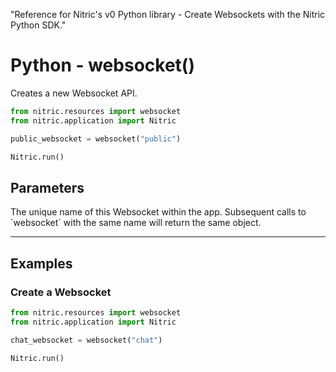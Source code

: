  "Reference for Nitric's v0 Python library - Create Websockets with the Nitric Python SDK."

# Python - websocket()

Creates a new Websocket API.

```python
from nitric.resources import websocket
from nitric.application import Nitric

public_websocket = websocket("public")

Nitric.run()
```

## Parameters

<Properties>
  <Property name="name" required type="string">
    The unique name of this Websocket within the app. Subsequent calls to
    `websocket` with the same name will return the same object.
  </Property>
</Properties>

---

## Examples

### Create a Websocket

```python
from nitric.resources import websocket
from nitric.application import Nitric

chat_websocket = websocket("chat")

Nitric.run()
```
